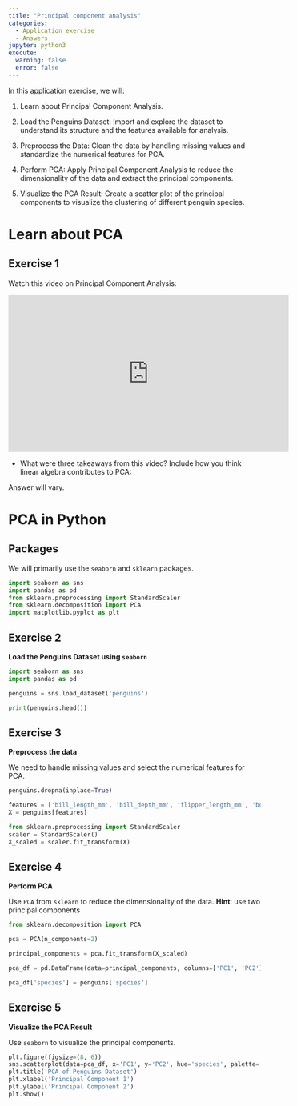```yaml
---
title: "Principal component analysis"
categories: 
  - Application exercise
  - Answers
jupyter: python3
execute: 
  warning: false
  error: false
---
```


In this application exercise, we will:

1.  Learn about Principal Component Analysis.

2.  Load the Penguins Dataset: Import and explore the dataset to understand its structure and the features available for analysis.

3.  Preprocess the Data: Clean the data by handling missing values and standardize the numerical features for PCA.

4.  Perform PCA: Apply Principal Component Analysis to reduce the dimensionality of the data and extract the principal components.

5.  Visualize the PCA Result: Create a scatter plot of the principal components to visualize the clustering of different penguin species.

# Learn about PCA

## Exercise 1

Watch this video on Principal Component Analysis:

<iframe width="560" height="315" src="https://www.youtube.com/embed/FD4DeN81ODY?si=ZKBrlIsgMy-F9oq6" title="YouTube video player" frameborder="0" allow="accelerometer; autoplay; clipboard-write; encrypted-media; gyroscope; picture-in-picture; web-share" referrerpolicy="strict-origin-when-cross-origin" allowfullscreen>

</iframe>

-   What were three takeaways from this video? Include how you think linear algebra contributes to PCA:

Answer will vary.

# PCA in Python

## Packages

We will primarily use the `seaborn` and `sklearn` packages.

```python
import seaborn as sns
import pandas as pd
from sklearn.preprocessing import StandardScaler
from sklearn.decomposition import PCA
import matplotlib.pyplot as plt
```

## Exercise 2

**Load the Penguins Dataset using `seaborn`**

```python
import seaborn as sns
import pandas as pd

penguins = sns.load_dataset('penguins')

print(penguins.head())
```

## Exercise 3

**Preprocess the data**

We need to handle missing values and select the numerical features for PCA.

```python
penguins.dropna(inplace=True)

features = ['bill_length_mm', 'bill_depth_mm', 'flipper_length_mm', 'body_mass_g']
X = penguins[features]

from sklearn.preprocessing import StandardScaler
scaler = StandardScaler()
X_scaled = scaler.fit_transform(X)
```

## Exercise 4

**Perform PCA**

Use `PCA` from `sklearn` to reduce the dimensionality of the data.
**Hint**: use two principal components

```python
from sklearn.decomposition import PCA

pca = PCA(n_components=2)

principal_components = pca.fit_transform(X_scaled)

pca_df = pd.DataFrame(data=principal_components, columns=['PC1', 'PC2'])

pca_df['species'] = penguins['species']
```

## Exercise 5

**Visualize the PCA Result**

Use `seaborn` to visualize the principal components.

```python
plt.figure(figsize=(8, 6))
sns.scatterplot(data=pca_df, x='PC1', y='PC2', hue='species', palette='colorblind')
plt.title('PCA of Penguins Dataset')
plt.xlabel('Principal Component 1')
plt.ylabel('Principal Component 2')
plt.show()
```
